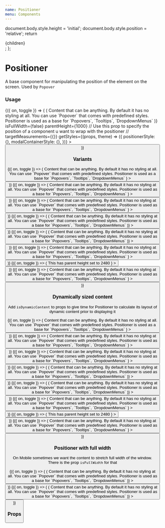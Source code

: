 ```yaml
---
name: Positioner
menu: Components
---
```




  document.body.style.height = 'initial';
  document.body.style.position = 'relative';
  return <div>{children}</div>;
};

# Positioner

A base component for manipulating the position of the element on the screen. Used by `Popover`

### Usage

<Playground>
  <Toggle>
    {({ on, toggle }) => (
      <Positioner
        isVisible={on}
        onClose={toggle}
        isDynamicContent={false}
        position="top-right"
        content={props => (
          <Box width={200} height={200}>
            <Text>
              Content that can be anything. By default it has no styling at all.
              You can use `Popover` that comes with predefined styles.
              Positioner is used as a base for `Popovers`, `Tooltips`,
              `DropdownMenus`
            </Text>
          </Box>
        )}
        isFullWidth={false}
        parentHeight={1000}
        // Use this prop to specify the position of a component u want to wrap with the positioner
        // targetMeasurements={{}}
        getStyles={(props, theme) => ({
          positionerStyle: {},
          modalContainerStyle: {},
        })}
      >
        <Button onPress={toggle} title="Usage" />
      </Positioner>
    )}
  </Toggle>
</Playground>

### Variants

<Playground>
  <Spacing paddingBottom={8} zIndex={1}>
    <Box flexDirection="row" justifyContent="space-between">
      <Toggle>
        {({ on, toggle }) => (
          <Positioner
            isVisible={on}
            onClose={toggle}
            position="top-right"
            content={() =>
              <Box  width={200} height={200}>
                <Text>
                  Content that can be anything. By default it has no styling at all. You can use `Popover` that comes with predefined styles. Positioner is used as a base for `Popovers`, `Tooltips`, `DropdownMenus`
                </Text>
              </Box>
            }
          >
            <Button onPress={toggle} isInline title="Top right" />
          </Positioner>
        )}
      </Toggle>
      <Toggle>
        {({ on, toggle }) => (
          <Positioner
            isVisible={on}
            onClose={toggle}
            position="top"
            content={() =>
              <Box  width={200} height={200}>
                <Text>
                  Content that can be anything. By default it has no styling at all. You can use `Popover` that comes with predefined styles. Positioner is used as a base for `Popovers`, `Tooltips`, `DropdownMenus`
                </Text>
              </Box>
            }
          >
            <Button onPress={toggle} isInline title="Top" />
          </Positioner>
        )}
      </Toggle>
      <Toggle>
        {({ on, toggle }) => (
          <Positioner
            isVisible={on}
            onClose={toggle}
            position="top-left"
            content={() =>
              <Box  width={200} height={200}>
                <Text>
                  Content that can be anything. By default it has no styling at all. You can use `Popover` that comes with predefined styles. Positioner is used as a base for `Popovers`, `Tooltips`, `DropdownMenus`
                </Text>
              </Box>
            }
          >
            <Button onPress={toggle} isInline title="Top left" />
          </Positioner>
        )}
      </Toggle>
    </Box>
  </Spacing>

<Spacing paddingVertical={8} zIndex={2}>
  <Box flexDirection="row" justifyContent="space-between">
    <Toggle>
      {({ on, toggle }) => (
        <Positioner
          isVisible={on}
          onClose={toggle}
          position="left"
          content={() => (
            <Box width={200} height={200}>
              <Text>
                Content that can be anything. By default it has no styling at
                all. You can use `Popover` that comes with predefined styles.
                Positioner is used as a base for `Popovers`, `Tooltips`,
                `DropdownMenus`
              </Text>
            </Box>
          )}
        >
          <Button onPress={toggle} isInline title="Left" />
        </Positioner>
      )}
    </Toggle>
    <Toggle>
      {({ on, toggle }) => (
        <Positioner
          isVisible={on}
          onClose={toggle}
          position="right"
          content={() => (
            <Box width={200} height={200}>
              <Text>
                Content that can be anything. By default it has no styling at
                all. You can use `Popover` that comes with predefined styles.
                Positioner is used as a base for `Popovers`, `Tooltips`,
                `DropdownMenus`
              </Text>
            </Box>
          )}
        >
          <Button onPress={toggle} isInline title="Right" />
        </Positioner>
      )}
    </Toggle>
  </Box>
</Spacing>

  <Spacing paddingTop={8} zIndex={3}>
    <Box flexDirection="row" justifyContent="space-between">
      <Toggle>
        {({ on, toggle }) => (
          <Positioner
            isVisible={on}
            onClose={toggle}
            position="bottom-right"
            content={() =>
              <Box  width={200} height={200}>
                <Text>
                  Content that can be anything. By default it has no styling at all. You can use `Popover` that comes with predefined styles. Positioner is used as a base for `Popovers`, `Tooltips`, `DropdownMenus`
                </Text>
              </Box>
            }
          >
            <Button onPress={toggle} isInline title="Bottom right" />
          </Positioner>
        )}
      </Toggle>
      <Toggle>
        {({ on, toggle }) => (
          <Positioner
            isVisible={on}
            onClose={toggle}
            position="bottom"
            parentHeight={2480}
            content={() =>
              <Box  width={200} height={200}>
                <Text>This has parent height set to 2480</Text>
              </Box>
            }
          >
            <Button onPress={toggle} isInline title="Bottom" />
          </Positioner>
        )}
      </Toggle>
      <Toggle>
        {({ on, toggle }) => (
          <Positioner
            isVisible={on}
            onClose={toggle}
            position="bottom-left"
            content={() =>
              <Box  width={200} height={200}>
                <Text>
                  Content that can be anything. By default it has no styling at all. You can use `Popover` that comes with predefined styles. Positioner is used as a base for `Popovers`, `Tooltips`, `DropdownMenus`
                </Text>
              </Box>
            }
          >
            <Button onPress={toggle} isInline title="Bottom left" />
          </Positioner>
        )}
      </Toggle>
    </Box>
  </Spacing>
</Playground>

### Dynamically sized content

Add `isDynamicContent` to props to give time for Positioner to calculate its layout of dynamic content prior to displaying it

<Playground>
  <Spacing paddingBottom={8} zIndex={1}>
    <Box flexDirection="row" justifyContent="space-between">
      <Toggle>
        {({ on, toggle }) => (
          <Positioner
            isVisible={on}
            isDynamicContent
            onClose={toggle}
            position="top-right"
            content={() =>
              <Box >
                <Text>
                  Content that can be anything. By default it has no styling at all. You can use `Popover` that comes with predefined styles. Positioner is used as a base for `Popovers`, `Tooltips`, `DropdownMenus`
                </Text>
              </Box>
            }
          >
            <Button onPress={toggle} isInline title="Top right" />
          </Positioner>
        )}
      </Toggle>
      <Toggle>
        {({ on, toggle }) => (
          <Positioner
            isVisible={on}
            isDynamicContent
            onClose={toggle}
            position="top"
            content={() =>
              <Box >
                <Text>
                  Content that can be anything. By default it has no styling at all. You can use `Popover` that comes with predefined styles. Positioner is used as a base for `Popovers`, `Tooltips`, `DropdownMenus`
                </Text>
              </Box>
            }
          >
            <Button onPress={toggle} isInline title="Top" />
          </Positioner>
        )}
      </Toggle>
      <Toggle>
        {({ on, toggle }) => (
          <Positioner
            isVisible={on}
            isDynamicContent
            onClose={toggle}
            position="top-left"
            content={() =>
              <Box >
                <Text>
                  Content that can be anything. By default it has no styling at all. You can use `Popover` that comes with predefined styles. Positioner is used as a base for `Popovers`, `Tooltips`, `DropdownMenus`
                </Text>
              </Box>
            }
          >
            <Button onPress={toggle} isInline title="Top left" />
          </Positioner>
        )}
      </Toggle>
    </Box>
  </Spacing>

<Spacing paddingVertical={8} zIndex={2}>
  <Box flexDirection="row" justifyContent="space-between">
    <Toggle>
      {({ on, toggle }) => (
        <Positioner
          isVisible={on}
          isDynamicContent
          onClose={toggle}
          position="left"
          content={() => (
            <Box>
              <Text>
                Content that can be anything. By default it has no styling at
                all. You can use `Popover` that comes with predefined styles.
                Positioner is used as a base for `Popovers`, `Tooltips`,
                `DropdownMenus`
              </Text>
            </Box>
          )}
        >
          <Button onPress={toggle} isInline title="Left" />
        </Positioner>
      )}
    </Toggle>
    <Toggle>
      {({ on, toggle }) => (
        <Positioner
          isVisible={on}
          isDynamicContent
          onClose={toggle}
          position="right"
          content={() => (
            <Box>
              <Text>
                Content that can be anything. By default it has no styling at
                all. You can use `Popover` that comes with predefined styles.
                Positioner is used as a base for `Popovers`, `Tooltips`,
                `DropdownMenus`
              </Text>
            </Box>
          )}
        >
          <Button onPress={toggle} isInline title="Right" />
        </Positioner>
      )}
    </Toggle>
  </Box>
</Spacing>

  <Spacing paddingTop={8} zIndex={3}>
    <Box flexDirection="row" justifyContent="space-between">
      <Toggle>
        {({ on, toggle }) => (
          <Positioner
            isVisible={on}
            isDynamicContent
            onClose={toggle}
            position="bottom-right"
            content={() =>
              <Box >
                <Text>
                  Content that can be anything. By default it has no styling at all. You can use `Popover` that comes with predefined styles. Positioner is used as a base for `Popovers`, `Tooltips`, `DropdownMenus`
                </Text>
              </Box>
            }
          >
            <Button onPress={toggle} isInline title="Bottom right" />
          </Positioner>
        )}
      </Toggle>
      <Toggle>
        {({ on, toggle }) => (
          <Positioner
            isVisible={on}
            isDynamicContent
            onClose={toggle}
            position="bottom"
            parentHeight={2480}
            content={() =>
              <Box >
                <Text>This has parent height set to 2480</Text>
              </Box>
            }
          >
            <Button onPress={toggle} isInline title="Bottom" />
          </Positioner>
        )}
      </Toggle>
      <Toggle>
        {({ on, toggle }) => (
          <Positioner
            isVisible={on}
            isDynamicContent
            onClose={toggle}
            position="bottom-left"
            content={() =>
              <Box >
                <Text>
                  Content that can be anything. By default it has no styling at all. You can use `Popover` that comes with predefined styles. Positioner is used as a base for `Popovers`, `Tooltips`, `DropdownMenus`
                </Text>
              </Box>
            }
          >
            <Button onPress={toggle} isInline title="Bottom left" />
          </Positioner>
        )}
      </Toggle>
    </Box>
  </Spacing>
</Playground>

### Positioner with full width

On Mobile sometimes we want the content to stretch full width of the window. There is the prop `isFullWidth` for that

<Playground>
  <Spacing flexDirection="row">
    <Spacing flex={1}>
      <Toggle>
        {({ on, toggle }) => (
          <Positioner
            isVisible={on}
            isFullWidth
            onClose={toggle}
            position="top-left"
            content={() => (
              <Box>
                <Text>
                  Content that can be anything. By default it has no styling at
                  all. You can use `Popover` that comes with predefined styles.
                  Positioner is used as a base for `Popovers`, `Tooltips`,
                  `DropdownMenus`
                </Text>
              </Box>
            )}
          >
            <Button onPress={toggle} title="Bottom" />
          </Positioner>
        )}
      </Toggle>
    </Spacing>
    <Spacing flex={1}>
      <Toggle>
        {({ on, toggle }) => (
          <Positioner
            isVisible={on}
            isFullWidth
            onClose={toggle}
            position="bottom-right"
            content={() => (
              <Box>
                <Text>
                  Content that can be anything. By default it has no styling at
                  all. You can use `Popover` that comes with predefined styles.
                  Positioner is used as a base for `Popovers`, `Tooltips`,
                  `DropdownMenus`
                </Text>
              </Box>
            )}
          >
            <Button onPress={toggle} title="Bottom" />
          </Positioner>
        )}
      </Toggle>
    </Spacing>
  </Spacing>
</Playground>

### Props

<Props of={Positioner} />
